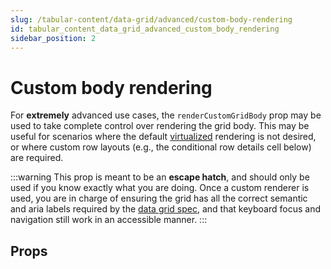 ```yaml
---
slug: /tabular-content/data-grid/advanced/custom-body-rendering
id: tabular_content_data_grid_advanced_custom_body_rendering
sidebar_position: 2
---
```


# Custom body rendering

For **extremely** advanced use cases, the `renderCustomGridBody` prop may be used to take complete control over rendering the grid body. This may be useful for scenarios where the default [virtualized](/docs/tabular-content/data-grid#virtualization) rendering is not desired, or where custom row layouts (e.g., the conditional row details cell below) are required.

:::warning
This prop is meant to be an **escape hatch**, and should only be used if you know exactly what you are doing. Once a custom renderer is used, you are in charge of ensuring the grid has all the correct semantic and aria labels required by the [data grid spec](https://www.w3.org/WAI/ARIA/apg/patterns/grid), and that keyboard focus and navigation still work in an accessible manner.
:::


<Demo />

## Props


<PropTable definition={docgen.EuiDataGridCustomBodyProps} />
